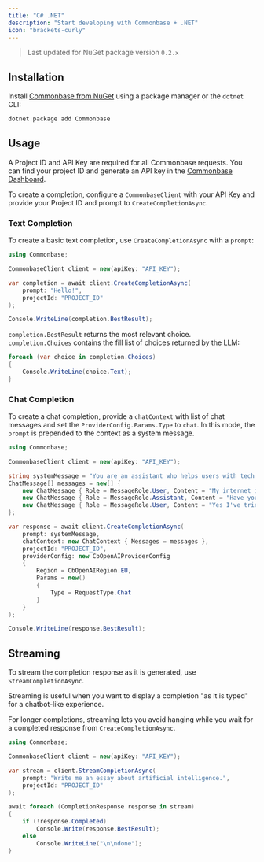 ```yaml
---
title: "C# .NET"
description: "Start developing with Commonbase + .NET"
icon: "brackets-curly"
---
```


> Last updated for NuGet package version `0.2.x`

## Installation

Install [Commonbase from NuGet](https://www.nuget.org/packages/Commonbase)
using a package manager or the `dotnet` CLI:

```bash
dotnet package add Commonbase
```

## Usage

A Project ID and API Key are required for all Commonbase requests. You can find your project ID
and generate an API key in the [Commonbase Dashboard](https://commonbase.com/).

To create a completion, configure a `CommonbaseClient` with your API Key and provide
your Project ID and prompt to `CreateCompletionAsync`.

### Text Completion

To create a basic text completion, use `CreateCompletionAsync` with a `prompt`:

```csharp
using Commonbase;

CommonbaseClient client = new(apiKey: "API_KEY");

var completion = await client.CreateCompletionAsync(
    prompt: "Hello!",
    projectId: "PROJECT_ID"
);

Console.WriteLine(completion.BestResult);
```

`completion.BestResult` returns the most relevant choice.
`completion.Choices` contains the fill list of choices returned by the LLM:

```csharp
foreach (var choice in completion.Choices)
{
    Console.WriteLine(choice.Text);
}
```

### Chat Completion

To create a chat completion, provide a `chatContext` with list of chat messages and set the
`ProviderConfig.Params.Type` to `chat`. In this mode, the `prompt` is prepended to the context
as a system message.

```csharp
using Commonbase;

CommonbaseClient client = new(apiKey: "API_KEY");

string systemMessage = "You are an assistant who helps users with tech problems.";
ChatMessage[] messages = new[] {
    new ChatMessage { Role = MessageRole.User, Content = "My internet isn't working." },
    new ChatMessage { Role = MessageRole.Assistant, Content = "Have you tried restarting your router?" },
    new ChatMessage { Role = MessageRole.User, Content = "Yes I've tried that." },
};

var response = await client.CreateCompletionAsync(
    prompt: systemMessage,
    chatContext: new ChatContext { Messages = messages },
    projectId: "PROJECT_ID",
    providerConfig: new CbOpenAIProviderConfig
    {
        Region = CbOpenAIRegion.EU,
        Params = new()
        {
            Type = RequestType.Chat
        }
    }
);

Console.WriteLine(response.BestResult);
```

## Streaming

To stream the completion response as it is generated, use `StreamCompletionAsync`.

Streaming is useful when you want to display a completion "as it is typed" for a chatbot-like experience.

For longer completions, streaming lets you avoid hanging while you wait for a completed response
from `CreateCompletionAsync`.

```csharp
using Commonbase;

CommonbaseClient client = new(apiKey: "API_KEY");

var stream = client.StreamCompletionAsync(
    prompt: "Write me an essay about artificial intelligence.",
    projectId: "PROJECT_ID"
);

await foreach (CompletionResponse response in stream)
{
    if (!response.Completed)
        Console.Write(response.BestResult);
    else
        Console.WriteLine("\n\ndone");
}
```
